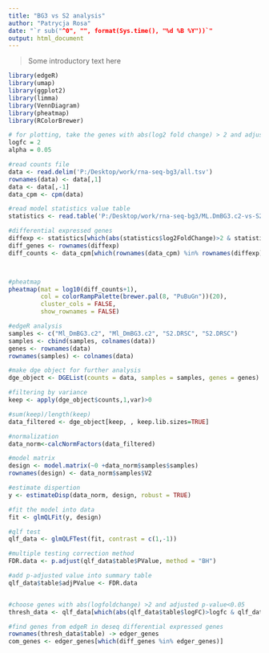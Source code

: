 ---
title: "BG3 vs S2 analysis"
author: "Patrycja Rosa"
date: "`r sub("^0", "", format(Sys.time(), "%d %B %Y"))`"
output: html_document
---
> Some introductory text here 


```{r, echo=FALSE, message=FALSE}
library(edgeR)
library(umap)
library(ggplot2)
library(limma)
library(VennDiagram)
library(pheatmap)
library(RColorBrewer)
```

```{r, echo=FALSE}
# for plotting, take the genes with abs(log2 fold change) > 2 and adjusted p-value < 0.05
logfc = 2
alpha = 0.05 

#read counts file 
data <- read.delim('P:/Desktop/work/rna-seq-bg3/all.tsv')
rownames(data) <- data[,1]
data <- data[,-1]
data_cpm <- cpm(data)

#read model statistics value table 
statistics <- read.table('P:/Desktop/work/rna-seq-bg3/ML.DmBG3.c2-vs-S2.DRSC.diffexp.tsv')

#differential expressed genes 
diffexp <- statistics[which(abs(statistics$log2FoldChange)>2 & statistics$padj < 0.05),]
diff_genes <- rownames(diffexp)
diff_counts <- data_cpm[which(rownames(data_cpm) %in% rownames(diffexp)),]



#pheatmap 
pheatmap(mat = log10(diff_counts+1),
         col = colorRampPalette(brewer.pal(8, "PuBuGn"))(20),
         cluster_cols = FALSE,
         show_rownames = FALSE)

#edgeR analysis
samples <- c("Ml_DmBG3.c2", "Ml_DmBG3.c2", "S2.DRSC", "S2.DRSC")
samples <- cbind(samples, colnames(data))
genes <- rownames(data)
rownames(samples) <- colnames(data)

#make dge object for further analysis
dge_object <- DGEList(counts = data, samples = samples, genes = genes)

#filtering by variance
keep <- apply(dge_object$counts,1,var)>0

#sum(keep)/length(keep)
data_filtered <- dge_object[keep, , keep.lib.sizes=TRUE]

#normalization
data_norm<-calcNormFactors(data_filtered)

#model matrix
design <- model.matrix(~0 +data_norm$samples$samples)
rownames(design) <- data_norm$samples$V2

#estimate dispertion
y <- estimateDisp(data_norm, design, robust = TRUE)

#fit the model into data
fit <- glmQLFit(y, design)

#qlf test
qlf_data <- glmQLFTest(fit, contrast = c(1,-1))

#multiple testing correction method
FDR.data <- p.adjust(qlf_data$table$PValue, method = "BH")

#add p-adjusted value into summary table
qlf_data$table$adjPValue <- FDR.data


#choose genes with abs(logfoldchange) >2 and adjusted p-value<0.05
thresh_data <- qlf_data[which(abs(qlf_data$table$logFC)>logfc & qlf_data$table$adjPValue<alpha),]

#find genes from edgeR in deseq differential expressed genes
rownames(thresh_data$table) -> edger_genes
com_genes <- edger_genes[which(diff_genes %in% edger_genes)]

```